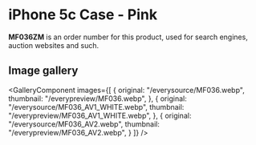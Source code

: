 
# iPhone 5c Case - Pink

<Callout type='info' emoji='👉🏻'>**MF036ZM** is an order number for this product, used for search engines, auction websites and such.</Callout>

## Image gallery

<GalleryComponent
    images={[
      {
        original: "/everysource/MF036.webp",
        thumbnail: "/everypreview/MF036.webp",
      },
      {
        original: "/everysource/MF036_AV1_WHITE.webp",
        thumbnail: "/everypreview/MF036_AV1_WHITE.webp",
      },
      {
        original: "/everysource/MF036_AV2.webp",
        thumbnail: "/everypreview/MF036_AV2.webp",
      }
    ]}
  />
